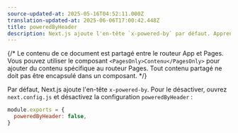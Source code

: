 ```yaml
---
source-updated-at: 2025-05-16T04:52:11.000Z
translation-updated-at: 2025-06-06T17:00:42.448Z
title: poweredByHeader
description: Next.js ajoute l'en-tête `x-powered-by` par défaut. Apprenez comment le désactiver ici.
---
```


{/* Le contenu de ce document est partagé entre le routeur App et Pages. Vous pouvez utiliser le composant `<PagesOnly>Contenu</PagesOnly>` pour ajouter du contenu spécifique au routeur Pages. Tout contenu partagé ne doit pas être encapsulé dans un composant. */}

Par défaut, Next.js ajoute l'en-tête `x-powered-by`. Pour le désactiver, ouvrez `next.config.js` et désactivez la configuration `poweredByHeader` :

```js filename="next.config.js"
module.exports = {
  poweredByHeader: false,
}
```